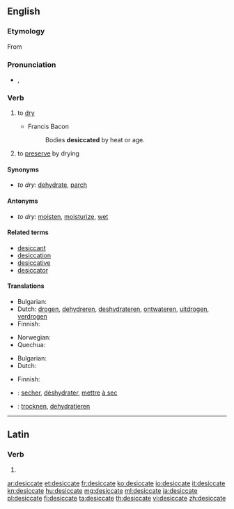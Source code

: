 ==English==

===Etymology===
From {{etyl|la|en}} {{term|desicco|dēsiccō|lang=la}}

===Pronunciation===
* {{a|UK}} {{IPA|/ˈdɛs.ɪ.keɪt/}}, {{X-SAMPA|/"dEs.I.keIt/}}

===Verb===
{{en-verb|desiccat|ing}}

# {{context|transitive}} to [[dry]]
#* Francis Bacon
#*: Bodies '''desiccated''' by heat or age.
# {{context|transitive}} to [[preserve]] by drying

====Synonyms====
* ''to dry:'' [[dehydrate]], [[parch]]

====Antonyms====
* ''to dry:'' [[moisten]], [[moisturize]], [[wet]]

====Related terms====
* [[desiccant]]
* [[desiccation]]
* [[desiccative]]
* [[desiccator]]

====Translations====
{{trans-top|to dry}}
* Bulgarian: {{t+|bg|изсушавам}}
* Dutch: [[drogen]], [[dehydreren]], [[deshydrateren]], [[ontwateren]], [[uitdrogen]], [[verdrogen]]
* Finnish: {{t+|fi|kuivata}}
{{trans-mid}}
* Norwegian: {{t-|no|å tørke}}
* Quechua: {{t-|qu|ch'akichiy}}
{{trans-bottom}}

{{trans-top|to preserve by drying}}
* Bulgarian: {{t+|bg|суша}}
* Dutch: {{t+|nl|drogen}}
{{trans-mid}}
* Finnish: {{t+|fi|kuivata}}
{{trans-bottom}}

{{checktrans-top}}
* {{ttbc|fr}}: [[secher]], [[déshydrater]], [[mettre]] [[à sec]]
* {{ttbc|de}}: [[trocknen]], [[dehydratieren]]
{{trans-bottom}}

----

==Latin==

===Verb===
{{la-verb-form|dēsiccāte}}

# {{conjugation of|desicco|dēsiccō|2|p|pres|act|imp|lang=la}}

[[ar:desiccate]]
[[et:desiccate]]
[[fr:desiccate]]
[[ko:desiccate]]
[[io:desiccate]]
[[it:desiccate]]
[[kn:desiccate]]
[[hu:desiccate]]
[[mg:desiccate]]
[[ml:desiccate]]
[[ja:desiccate]]
[[pl:desiccate]]
[[fi:desiccate]]
[[ta:desiccate]]
[[th:desiccate]]
[[vi:desiccate]]
[[zh:desiccate]]